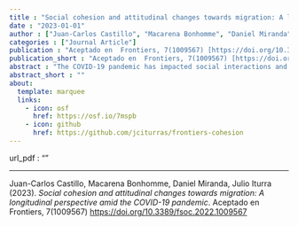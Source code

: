 ```yaml
---
title : "Social cohesion and attitudinal changes towards migration: A longitudinal perspective amid the COVID-19 pandemic"
date : "2023-01-01"
author : ["Juan-Carlos Castillo", "Macarena Bonhomme", "Daniel Miranda", "Julio Iturra"]
categories : ["Journal Article"]
publication : "Aceptado en  Frontiers, 7(1009567) [https://doi.org/10.3389/fsoc.2022.1009567](https://doi.org/10.3389/fsoc.2022.1009567)"
publication_short : "Aceptado en  Frontiers, 7(1009567) [https://doi.org/10.3389/fsoc.2022.1009567](https://doi.org/10.3389/fsoc.2022.1009567)"
abstract : "The COVID-19 pandemic has impacted social interactions and coexistence around the globe in dimensions that go far beyond health issues. In the case of the Global South, the pandemic has developed along with growing migratory flows, generating actual and potential threats to social cohesion. In effect, migrants have historically served as ‘scapegoats’ for unexpected crises as a way to control and manage diversity. Chile is nowadays one of the main destination focus for migration in the Latin American region, where recently certain COVID-19 outbreaks in migrant housing have intensified discrimination. In such a context, there is a need for understanding how the pandemic has potentially changed the way local nationals perceive migrant neighbors in terms of a threat to national identity, labor market participation and conviviality. Drawing on the national social cohesion panel survey study ELSOC (2016-2021, N= 2927) the main aim of this paper is to analyze the changes in attitudes towards migrants over the last years and their relation with individual status and territorial factors. The results indicate that Chileans perceive Latin American and Caribbean migrants more negatively after the pandemic, particularly those respondents with lower educational levels and who live in increasingly multicultural neighborhoods with higher rates of migrant residents"
abstract_short : ""
about:
  template: marquee
  links:
    - icon: osf
      href: https://osf.io/7mspb
    - icon: github
      href: https://github.com/jciturras/frontiers-cohesion
---
```

url_pdf : "" 

---


::: {.callout-note title="How to cite this work"}

Juan-Carlos Castillo, Macarena Bonhomme, Daniel Miranda, Julio Iturra (2023). *Social cohesion and attitudinal changes towards migration: A longitudinal perspective amid the COVID-19 pandemic*. Aceptado en  Frontiers, 7(1009567) [https://doi.org/10.3389/fsoc.2022.1009567](https://doi.org/10.3389/fsoc.2022.1009567)

:::

